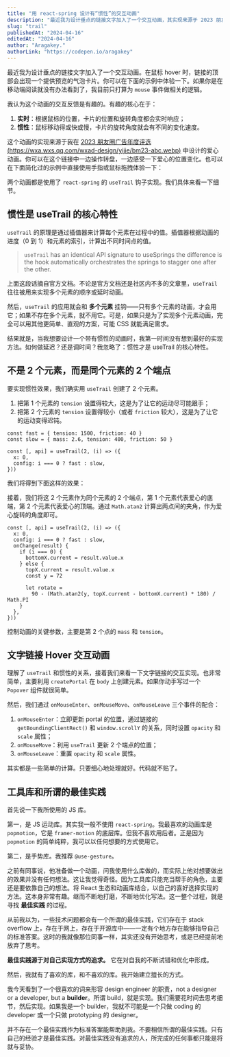 ```yaml
---
title: "用 react-spring 设计有“惯性”的交互动画"
description: "最近我为设计垂点的链接文字加入了一个交互动画，其实现来源于 2023 朋友圈广告年度评选项目中的爱心动画设计。思考一个有趣的交互动画并且将它实现，是一件让人快乐的事。"
slug: "trail"
publishedAt: "2024-04-16"
editedAt: "2024-04-16"
author: "Aragakey."
authorLink: "https://codepen.io/aragakey"
---
```



最近我为设计垂点的链接文字加入了一个交互动画。在鼠标 hover 时，链接的顶部会出现一个提供预览的气泡卡片。你可以在下面的示例中体验一下。如果你是在移动端阅读就没有办法看到了，我目前只打算为 `mouse` 事件做相关的逻辑。

<TrailLink />

我认为这个动画的交互反馈是有趣的。有趣的核心在于：

1. **实时**：根据鼠标的位置，卡片的位置和旋转角度都会实时响应；
2. **惯性**：鼠标移动得或快或慢，卡片的旋转角度就会有不同的变化速度。

这个动画的实现来源于我在 [2023 朋友圈广告年度评选(https://wxa.wxs.qq.com/wxad-design/yijie/bm23-abc.webp)](https://mp.weixin.qq.com/promotion/res/htmledition/best-moments-2023-demo/index.html) 中设计的爱心动画。你可以在这个链接中一边操作转盘，一边感受一下爱心的位置变化。也可以在下面简化过的示例中直接使用手指或鼠标拖拽体验一下：

<TrailHeart />

两个动画都是使用了 `react-spring` 的 `useTrail` 钩子实现。我们具体来看一下细节。

## 惯性是 useTrail 的核心特性

`useTrail` 的原理是通过插值器来计算每个元素在过程中的值。插值器根据动画的进度（0 到 1）和元素的索引，计算出不同时间点的值。

> `useTrail` has an identical API signature to useSprings the difference is the hook automatically orchestrates the springs to stagger one after the other.

上面这段话摘自官方文档。不论是官方文档还是社区内不多的文章里，`useTrail` 往往被用来实现多个元素的顺序或延时动画。

然后，`useTrail` 的应用就会和 **多个元素** 挂钩——只有多个元素的动画，才会用它；如果不存在多个元素，就不用它。可是，如果只是为了实现多个元素动画，完全可以用其他更简单、直观的方案，可能 CSS 就能满足需求。

结果就是，当我想要设计一个带有惯性的动画时，我第一时间没有想到最好的实现方法。如何做延迟？还是调时间？我忽略了：惯性才是 useTrail 的核心特性。

## 不是 2 个元素，而是同个元素的 2 个端点

要实现惯性效果，我们确实用 `useTrail` 创建了 2 个元素。

1. 把第 1 个元素的 `tension` 设置得较大，这是为了让它的运动尽可能跟手；
2. 把第 2 个元素的 `tension` 设置得较小（或者 `friction` 较大），这是为了让它的运动变得迟钝。

```tsx
const fast = { tension: 1500, friction: 40 }
const slow = { mass: 2.6, tension: 400, friction: 50 }

const [, api] = useTrail(2, (i) => ({
  x: 0,
  config: i === 0 ? fast : slow,
}))
```

我们将得到下面这样的效果：

<TrailTwoPoints />

接着，我们将这 2 个元素作为同个元素的 2 个端点，第 1 个元素代表爱心的底端，第 2 个元素代表爱心的顶端。通过 `Math.atan2` 计算出两点间的夹角，作为爱心旋转的角度即可。

```tsx
const [, api] = useTrail(2, (i) => ({
  x: 0,
  config: i === 0 ? fast : slow,
  onChange(result) {
    if (i === 0) {
      bottomX.current = result.value.x
    } else {
      topX.current = result.value.x
      const y = 72

      let rotate =
        90 - (Math.atan2(y, topX.current - bottomX.current) * 180) / Math.PI
    }
  },
}))
```

<TrailTwoPoints showHeart />

控制动画的关键参数，主要是第 2 个点的 `mass` 和 `tension`。

## 文字链接 Hover 交互动画

理解了 `useTrail` 和惯性的关系，接着我们来看一下文字链接的交互实现。也非常简单，主要利用 `createPortal` 在 `body` 上创建元素。如果你动手写过一个 `Popover` 组件就很简单。

然后，我们通过 `onMouseEnter`、`onMouseMove`、`onMouseLeave` 三个事件的配合：

1. `onMouseEnter`：立即更新 portal 的位置，通过链接的 `getBoundingClientRect()` 和 `window.scrollY` 的关系，同时设置 `opacity` 和 `scale` 属性；
2. `onMouseMove`：利用 `useTrail` 更新 2 个端点的位置；
3. `onMouseLeave`：重置 `opacity` 和 `scale` 属性。

其实都是一些简单的计算。只要细心地处理就好。代码就不贴了。

## 工具库和所谓的最佳实践

首先说一下我所使用的 JS 库。

第一，是 JS 运动库。其实我一般不使用 `react-spring`。我最喜欢的动画库是 `popmotion`，它是 `framer-motion` 的底层库。但我不喜欢用后者。正是因为 `popmotion` 的简单纯粹，我可以以任何想要的方式使用它。

第二，是手势库。我推荐 `@use-gesture`。

之前有同事说，他准备做一个动画，问我使用什么库做的，而实际上他对想要做出的效果并没有任何想法。这让我觉得奇怪。因为工具库只能充当帮手的角色，主要还是要依靠自己的想法。将 React 生态和动画库结合，以自己的喜好选择实现的方法。这本身非常有趣。继而不断地打磨，不断地优化写法。这一整个过程，就是寻找 **最佳实践** 的过程。

从前我以为，一些技术问题都会有一个所谓的最佳实践，它们存在于 stack overflow 上，存在于网上，存在于开源库中——一定有个地方存在能够指导自己的标准答案。这时的我就像那位同事一样，其实还没有开始思考，或是已经提前地放弃了思考。

**最佳实践源于对自己实现方式的追求。** 它在对自我的不断试错和优化中形成。

然后，我就有了喜欢的库，和不喜欢的库。我开始建立擅长的方式。

我今天看到了一个很喜欢的词来形容 design engineer 的职责，not a designer or a developer, but a **builder**。所谓 build，就是实现。我们需要花时间去思考细节，然后实现。如果我是一个 builder，我就不可能是一个只做 coding 的 developer 或一个只做 prototyping 的 designer。

并不存在一个最佳实践作为标准答案能帮助到我。不要相信所谓的最佳实践。只有自己的经验才是最佳实践。对最佳实践没有追求的人，所完成的任何事都只能是将就与妥协。
